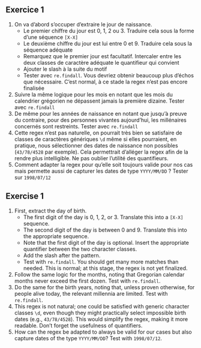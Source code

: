 ::: {.content-visible when-profile="fr"}

::: {.callout-tip}
## Exercice 1

1. On va d'abord s'occuper d'extraire le jour de naissance. 
    + Le premier chiffre du jour est 0, 1, 2 ou 3. Traduire cela sous la forme d'une séquence `[X-X]`
    + Le deuxième chiffre du jour est lui entre 0 et 9. Traduire cela sous la séquence adéquate
    + Remarquez que le premier jour est facultatif. Intercaler entre les deux classes de caractère adéquate 
     le quantifieur qui convient
    + Ajouter le slash à la suite du motif
    + Tester avec `re.findall`. Vous devriez obtenir beaucoup plus d'échos que nécessaire.
      C'est normal, à ce stade la 
      regex n'est pas encore finalisée
2. Suivre la même logique pour les mois en notant que les mois du calendrier grégorien ne dépassent
  jamais la première dizaine. Tester avec `re.findall`
3. De même pour les années de naissance en notant que jusqu'à preuve du contraire, pour des personnes vivantes
aujourd'hui, les millénaires concernés sont restreints. Tester avec `re.findall`
4. Cette regex n'est pas naturelle, on pourrait très bien se satisfaire de classes de
caractères génériques `\d` même si elles pourraient, en pratique, nous sélectionner des
dates de naissance non possibles (`43/78/4528` par exemple). Cela permettrait
d'alléger la regex afin de la rendre plus intelligible. Ne pas oublier l'utilité des quantifieurs.
5. Comment adapter la regex pour qu'elle soit toujours valide pour nos cas mais permette aussi de
capturer les dates de type `YYYY/MM/DD` ? Tester sur `1998/07/12`


:::

:::

::: {.content-visible when-profile="en"}

::: {.callout-tip}
## Exercise 1

1. First, extract the day of birth.
    + The first digit of the day is 0, 1, 2, or 3. Translate this into a `[X-X]` sequence.
    + The second digit of the day is between 0 and 9. Translate this into the appropriate sequence.
    + Note that the first digit of the day is optional. Insert the appropriate quantifier between the two character classes.
    + Add the slash after the pattern.
    + Test with `re.findall`. You should get many more matches than needed. This is normal; at this stage, the regex is not yet finalized.
2. Follow the same logic for the months, noting that Gregorian calendar months never exceed the first dozen. Test with `re.findall`.
3. Do the same for the birth years, noting that, unless proven otherwise, for people alive today, the relevant millennia are limited. Test with `re.findall`.
4. This regex is not natural; one could be satisfied with generic character classes `\d`, even though they might practically select impossible birth dates (e.g., `43/78/4528`). This would simplify the regex, making it more readable. Don’t forget the usefulness of quantifiers.
5. How can the regex be adapted to always be valid for our cases but also capture dates of the type `YYYY/MM/DD`? Test with `1998/07/12`.

:::

:::
